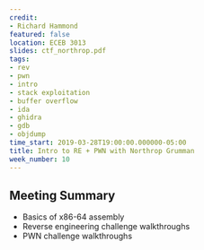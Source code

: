 ```yaml
---
credit:
- Richard Hammond
featured: false
location: ECEB 3013
slides: ctf_northrop.pdf
tags:
- rev
- pwn
- intro
- stack exploitation
- buffer overflow
- ida
- ghidra
- gdb
- objdump
time_start: 2019-03-28T19:00:00.000000-05:00
title: Intro to RE + PWN with Northrop Grumman
week_number: 10
---
```

## Meeting Summary
- Basics of x86-64 assembly
- Reverse engineering challenge walkthroughs
- PWN challenge walkthroughs